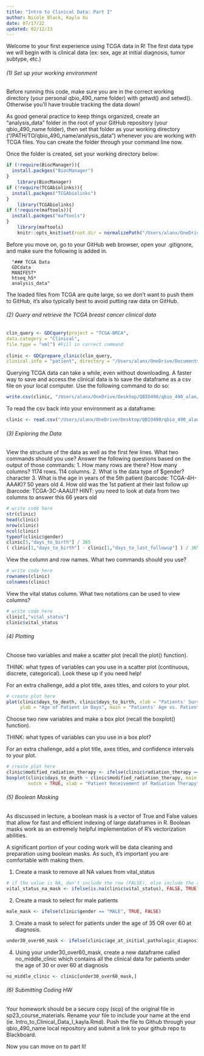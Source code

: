 ---
title: "Intro to Clinical Data: Part I"
author: Nicole Black, Kayla Xu
date: 07/17/22
updated: 02/12/23
---

Welcome to your first experience using TCGA data in R! The first data type we will begin with is clinical data (ex: sex, age at initial diagnosis, tumor subtype, etc.)

###### (1) Set up your working environment

Before running this code, make sure you are in the correct working directory (your personal qbio_490_name folder) with getwd() and setwd(). Otherwise you’ll have trouble tracking the data down!

As good general practice to keep things organized, create an "analysis_data" folder in the root of your GitHub repository (your qbio_490_name folder), then set that folder as your working directory ("/PATH/TO/qbio_490_name/analysis_data") whenever you are working with TCGA files. You can create the folder through your command line now.

Once the folder is created, set your working directory below:

```{r setup}
if (!require(BiocManager)){
  install.packges("BiocManager")
}
    library(BiocManager)
if (!require(TCGAbiolinks)){
  install.packges("TCGAbiolinks")
}
    library(TCGAbiolinks)
if (!require(maftools)){
  install.packges("maftools")
}
    library(maftools)
    knitr::opts_knit$set(root.dir = normalizePath("/Users/alanx/OneDrive/Desktop/QBIO490/qbio_490_alan/analysis_data")) 
```

Before you move on, go to your GitHub web browser, open your .gitignore, and make sure the following is added in. 

      "### TCGA Data
      GDCdata
      MANIFEST*
      htseq_h5*
      analysis_data"

The loaded files from TCGA are quite large, so we don't want to push them to GitHub, it's also typically best to avoid putting raw data on GitHub.


###### (2) Query and retrieve the TCGA breast cancer clinical data 

```{r}
clin_query <- GDCquery(project = "TCGA-BRCA",
data.category = "Clinical",
file.type = "xml") #Fill in correct command
  
clinic <- GDCprepare_clinic(clin_query,
clinical.info = "patient", directory = "/Users/alanx/OneDrive/Documents/GDCdata") #Fill in correct command

```

Querying TCGA data can take a while, even without downloading. A faster way to save and access the clinical data is to save the dataframe as a csv file on your local computer. Use the following command to do so:

```{r}
write.csv(clinic, "/Users/alanx/OneDrive/Desktop/QBIO490/qbio_490_alan/analysis_data/brca_clinical_data.csv", row.names=FALSE)
```

To read the csv back into your environment as a dataframe:

```{r}
clinic <- read.csv("/Users/alanx/OneDrive/Desktop/QBIO490/qbio_490_alan/analysis_data/brca_clinical_data.csv")
```



###### (3) Exploring the Data

View the structure of the data as well as the first few lines. What two commands should you use?
Answer the following questions based on the output of those commands: 
1. How many rows are there? How many columns?
1174 rows. 114 columns.
2. What is the data type of $gender?
character
3. What is the age in years of the 5th patient (barcode: TCGA-4H-AAAK)?
50 years old
4. How old was the 1st patient at their last follow up (barcode: TCGA-3C-AAAU)? HINT: you need to look at data from two columns to answer this
66 years old

```{r Exercise 3.1}
# write code here
str(clinic)
head(clinic)
nrow(clinic)
ncol(clinic)
typeof(clinic$gender)
clinic[5,"days_to_birth"] / 365
( clinic[1,"days_to_birth"] - clinic[1,"days_to_last_followup"] ) / 365
```

View the column and row names. What two commands should you use?

```{r Exercise 3.2}
# write code here
rownames(clinic)
colnames(clinic)
```

View the vital status column. What two notations can be used to view columns? 

```{r Exercise 3.3}
# write code here
clinic[,"vital_status"]
clinic$vital_status
```

###### (4) Plotting

Choose two variables and make a scatter plot (recall the plot() function).

THINK: what types of variables can you use in a scatter plot (continuous, discrete, categorical). Look these up if you need help!

For an extra challenge, add a plot title, axes titles, and colors to your plot.

```{r Exercise 4.1}
# create plot here
plot(clinic$days_to_death, clinic$days_to_birth, xlab = "Patients' Survival in Days", 
     ylab = "Age of Patient in Days", main = "Patients' Age vs. Patients' Survival", col = 4, pch = 4)
```

Choose two new variables and make a box plot (recall the boxplot() function).

THINK: what types of variables can you use in a box plot?
 
For an extra challenge, add a plot title, axes titles, and confidence intervals to your plot.

```{r Exercise 4.2}
# create plot here
clinic$modified_radiation_therapy <- ifelse(clinic$radiation_therapy == "", "Unknown", clinic$radiation_therapy)
boxplot(clinic$days_to_death ~ clinic$modified_radiation_therapy, main = "Patient Survival in Days as a Factor of Receiving Radiation Therapy",
        notch = TRUE, xlab = "Patient Receivement of Radiation Therapy", ylab = "Patient Survival in Days")
```


###### (5) Boolean Masking

As discussed in lecture, a boolean mask is a vector of True and False values that allow for fast and efficient indexing of large dataframes in R. Boolean masks work as an extremely helpful implementation of R's vectorization abilities. 

A significant portion of your coding work will be data cleaning and preparation using boolean masks. As such, it's important you are comfortable with making them.

1) Create a mask to remove all NA values from vital_status
```{r}
# if the value is NA, don't include the row (FALSE), else include the row(TRUE)
vital_status_na_mask <- ifelse(is.na(clinic$vital_status), FALSE, TRUE)
```

2) Create a mask to select for male patients
```{r}
male_mask <- ifelse(clinic$gender == "MALE", TRUE, FALSE)
```

3) Create a mask to select for patients under the age of 35 OR over 60 at diagnosis. 
```{r}
under30_over60_mask <- ifelse(clinic$age_at_initial_pathologic_diagnosis < 35 | clinic$age_at_initial_pathologic_diagnosis > 60, TRUE, FALSE)
```

4) Using your under30_over60_mask, create a new dataframe called no_middle_clinic which contains all the clinical data for patients under the age of 30 or over 60 at diagnosis

```{r}
no_middle_clinic <- clinic[under30_over60_mask,]
```


###### (6) Submitting Coding HW

Your homework should be a secure copy (scp) of the original file in sp23_course_materials. Rename your file to include your name at the end (ie. Intro_to_Clinical_Data_I_kayla.Rmd). Push the file to Github through your qbio_490_name local repository and submit a link to your github repo to Blackboard. 

Now you can move on to part II!
